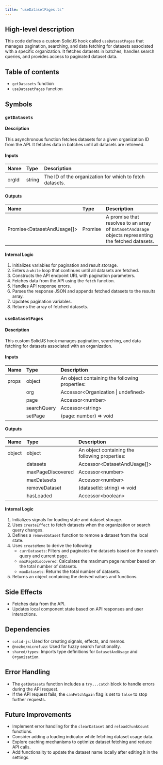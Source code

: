 ```yaml
---
title: "useDatasetPages.ts"
---
```


## High-level description
This code defines a custom SolidJS hook called `useDatasetPages` that manages pagination, searching, and data fetching for datasets associated with a specific organization. It fetches datasets in batches, handles search queries, and provides access to paginated dataset data.

## Table of contents
- `getDatasets` function
- `useDatasetPages` function

## Symbols

### `getDatasets`
#### Description
This asynchronous function fetches datasets for a given organization ID from the API. It fetches data in batches until all datasets are retrieved.

#### Inputs
| Name | Type | Description |
|:-----|:-----|:------------|
| orgId | string | The ID of the organization for which to fetch datasets. |

#### Outputs
| Name | Type | Description |
|:-----|:-----|:------------|
| Promise&lt;DatasetAndUsage[]&gt; | Promise | A promise that resolves to an array of `DatasetAndUsage` objects representing the fetched datasets. |

#### Internal Logic
1. Initializes variables for pagination and result storage.
2. Enters a `while` loop that continues until all datasets are fetched.
3. Constructs the API endpoint URL with pagination parameters.
4. Fetches data from the API using the `fetch` function.
5. Handles API response errors.
6. Parses the response JSON and appends fetched datasets to the results array.
7. Updates pagination variables.
8. Returns the array of fetched datasets.

### `useDatasetPages`
#### Description
This custom SolidJS hook manages pagination, searching, and data fetching for datasets associated with an organization.

#### Inputs
| Name | Type | Description |
|:-----|:-----|:------------|
| props | object | An object containing the following properties:
| | org | Accessor&lt;Organization \| undefined&gt; | An accessor function returning the selected organization.
| | page | Accessor&lt;number&gt; | An accessor function returning the current page number.
| | searchQuery | Accessor&lt;string&gt; | An accessor function returning the current search query.
| | setPage | (page: number) =&gt; void | A function to update the current page number.

#### Outputs
| Name | Type | Description |
|:-----|:-----|:------------|
| object | object | An object containing the following properties:
| | datasets | Accessor&lt;DatasetAndUsage[]&gt; | An accessor function returning the paginated and filtered datasets.
| | maxPageDiscovered | Accessor&lt;number&gt; | An accessor function returning the highest page number reached.
| | maxDatasets | Accessor&lt;number&gt; | An accessor function returning the total number of datasets.
| | removeDataset | (datasetId: string) =&gt; void | A function to remove a dataset from the local state.
| | hasLoaded | Accessor&lt;boolean&gt; | An accessor function indicating whether the datasets have finished loading.

#### Internal Logic
1. Initializes signals for loading state and dataset storage.
2. Uses `createEffect` to fetch datasets when the organization or search query changes.
3. Defines a `removeDataset` function to remove a dataset from the local state.
4. Uses `createMemo` to derive the following:
    - `currDatasets`: Filters and paginates the datasets based on the search query and current page.
    - `maxPageDiscovered`: Calculates the maximum page number based on the total number of datasets.
    - `maxDatasets`: Returns the total number of datasets.
5. Returns an object containing the derived values and functions.

## Side Effects
- Fetches data from the API.
- Updates local component state based on API responses and user interactions.

## Dependencies
- `solid-js`: Used for creating signals, effects, and memos.
- `@nozbe/microfuzz`: Used for fuzzy search functionality.
- `shared/types`: Imports type definitions for `DatasetAndUsage` and `Organization`.

## Error Handling
- The `getDatasets` function includes a `try...catch` block to handle errors during the API request.
- If the API request fails, the `canFetchAgain` flag is set to `false` to stop further requests.

## Future Improvements
- Implement error handling for the `clearDataset` and `reloadChunkCount` functions.
- Consider adding a loading indicator while fetching dataset usage data.
- Explore caching mechanisms to optimize dataset fetching and reduce API calls.
- Add functionality to update the dataset name locally after editing it in the settings.
